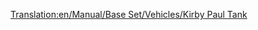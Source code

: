 [[Translation:en/Manual/Base Set/Vehicles/Kirby Paul Tank]]
{{nl/Treinen|Naam=Kirby Paul Tank
|Afbeelding=[[File:en/Kirbypaultank.png]]
|Kosten=£8,203 ($16.462)
|Snelheid=64 km/h (40 mph)
|Gewicht=47 t
|Kracht=300 hp (223 kW)
|Onderhoudskosten=£820 ($1.640)
|Ontworpen=1925
|Levensduur=15
|Capaciteit=n.v.t.
|Omschrijving=De Kirby-Paul Tank is een locomotief die beschikbaar is in het begin van het spel. Het is goedkoop en heeft een zeer lage snelheid en kracht. Raak van deze trein zo rap mogelijk af, vanaf het moment dat tijd en geld aan jouw kant bijstaan.
|Real-life=Collett Pannier Tank, of meer specifieker, de [http://en.wikipedia.org/wiki/GWR_5700_Class GWR 5700 Class (EN)].
}}